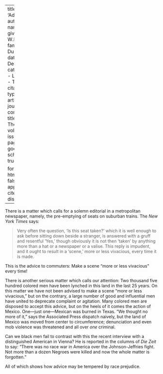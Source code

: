 
---
title: 'Advice'
author:
  - name:
      given: W.E.B.
      family: Du Bois
date: Dec. 1910
categories: 
  - Lynching
  - Tactics
citation: 
  type: article-journal
  container-title: The Crisis
  volume: 1
  issue: 2
  page: 21
google-scholar: true

format:
  html:
    toc: false
    appendix-cite-as: display
---



There is a matter which calls for a solemn editorial in a metropolitan newspaper, namely, the pre-emptying of seats on suburban trains. The *New York Times* says:

> Very often the question, 'Is this seat taken?' which it is well enough to ask before sitting down beside a stranger, is answered with a gruff and resentful 'Yes,' though obviously it is not then 'taken' by anything more than a hat or a newspaper or a valise. This reply is impudent, and it ought to result in a 'scene,' more or less vivacious, every time it is made.

This is the advice to commuters: Make a scene "more or less vivacious" every time!

There is another serious matter which calls our attention: Two thousand five hundred colored men have been lynched in this land in the last 25 years. On this matter we have not been advised to make a scene "more or less vivacious," but on the contrary, a large number of good and influential men have united to deprecate complaint or agitation. Many colored men are disposed to accept this advice, but on the heels of it comes the action of Mexico. One---just one---Mexican was burned in Texas. "We thought no more of it," says the Associated Press dispatch naively, but the land of Mexico was moved from center to circumference; denunciation and even mob violence was threatened and all over *one* criminal.

Can we black men fail to contrast with this the recent interview with
a distinguished American in Vienna? He is reported in the columns of *Die Zeit* to say: "There was no race war in America over the Johnson-Jeffries fight. Not more than a dozen Negroes were killed and now the whole matter is forgotten."

All of which shows how advice may be tempered by race prejudice.

